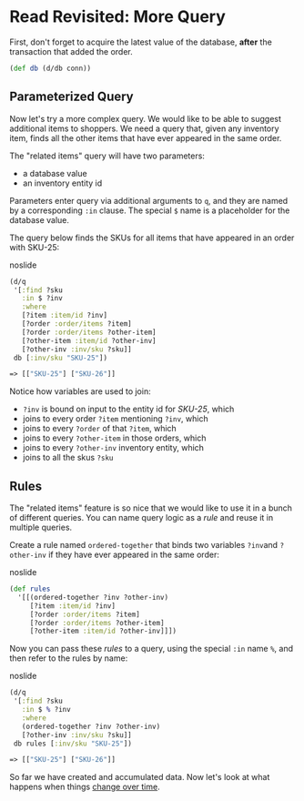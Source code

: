 Read Revisited: More Query
==========================

First, don't forget to acquire the latest value of the database, **after** the transaction that added the order.

```clojure
(def db (d/db conn))
```



Parameterized Query
-------------------

Now let's try a more complex query. We would like to be able to suggest additional items to shoppers. We need a query that, given any inventory item, finds all the other items that have ever appeared in the same order.

The "related items" query will have two parameters:

- a database value
- an inventory entity id

Parameters enter query via additional arguments to `q`, and they are named by a corresponding `:in` clause. The special `$` name is a placeholder for the database value.

The query below finds the SKUs for all items that have appeared in an order with SKU-25:

noslide

```clojure
(d/q
 '[:find ?sku
   :in $ ?inv
   :where
   [?item :item/id ?inv]
   [?order :order/items ?item]
   [?order :order/items ?other-item]
   [?other-item :item/id ?other-inv]
   [?other-inv :inv/sku ?sku]]
 db [:inv/sku "SKU-25"])

```



```clojure
=> [["SKU-25"] ["SKU-26"]]
```



Notice how variables are used to join:

- `?inv` is bound on input to the entity id for *SKU-25*, which
- joins to every order `?item` mentioning `?inv`, which
- joins to every `?order` of that `?item`, which
- joins to every `?other-item` in those orders, which
- joins to every `?other-inv` inventory entity, which
- joins to all the skus `?sku`





Rules
-----

The "related items" feature is so nice that we would like to use it in a bunch of different queries. You can name query logic as a *rule* and reuse it in multiple queries.

Create a rule named `ordered-together` that binds two variables `?inv`and `?other-inv` if they have ever appeared in the same order:

noslide

```clojure
(def rules
  '[[(ordered-together ?inv ?other-inv)
     [?item :item/id ?inv]
     [?order :order/items ?item]
     [?order :order/items ?other-item]
     [?other-item :item/id ?other-inv]]])
```



Now you can pass these *rules* to a query, using the special `:in` name `%`, and then refer to the rules by name:

noslide

```clojure
(d/q
 '[:find ?sku
   :in $ % ?inv
   :where
   (ordered-together ?inv ?other-inv)
   [?other-inv :inv/sku ?sku]]
 db rules [:inv/sku "SKU-25"])
```



```clojure
=> [["SKU-25"] ["SKU-26"]]
```



So far we have created and accumulated data. Now let's look at what happens when things [change over time](retract.html).